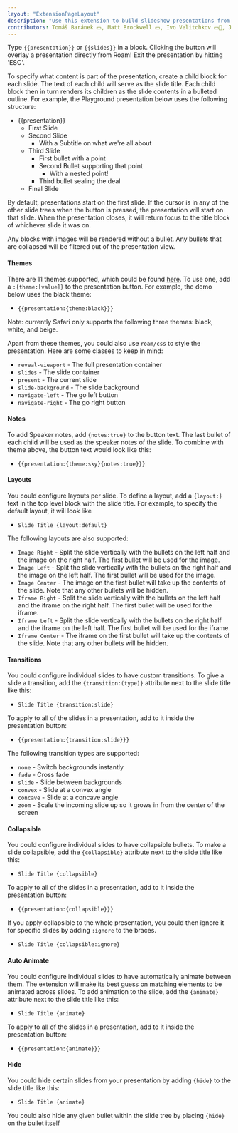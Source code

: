 ```yaml
---
layout: "ExtensionPageLayout"
description: "Use this extension to build slideshow presentations from within Roam!"
contributors: Tomáš Baránek 💵, Matt Brockwell 💵, Ivo Velitchkov 💵📓, Jerry Yu 💵, Abhay Prasanna 📓🤔, Adolfo Ramírez Corona 📓
---
```


Type `{{presentation}}` or `{{slides}}` in a block. Clicking the button will overlay a presentation directly from Roam! Exit the presentation by hitting 'ESC'.

To specify what content is part of the presentation, create a child block for each slide. The text of each child will serve as the slide title. Each child block then in turn renders its children as the slide contents in a bulleted outline. For example, the Playground presentation below uses the following structure:

- {{presentation}}
    - First Slide
    - Second Slide
        - With a Subtitle on what we're all about
    - Third Slide
        - First bullet with a point
        - Second Bullet supporting that point
            - With a nested point!
        - Third bullet sealing the deal
    - Final Slide

By default, presentations start on the first slide. If the cursor is in any of the other slide trees when the button is pressed, the presentation will start on that slide. When the presentation closes, it will return focus to the title block of whichever slide it was on.

Any blocks with images will be rendered without a bullet. Any bullets that are collapsed will be filtered out of the presentation view.

#### Themes 

There are 11 themes supported, which could be found [here](https://revealjs.com/themes/). To use one, add a `:{theme:[value]}` to the presentation button. For example, the demo below uses the black theme:

- `{{presentation:{theme:black}}}`

Note: currently Safari only supports the following three themes: black, white, and beige.

Apart from these themes, you could also use `roam/css` to style the presentation. Here are some classes to keep in mind:
- `reveal-viewport` - The full presentation container
- `slides` - The slide container
- `present` - The current slide
- `slide-background` - The slide background
- `navigate-left` - The go left button
- `navigate-right` - The go right button

#### Notes

To add Speaker notes, add `{notes:true}` to the button text. The last bullet of each child will be used as the speaker notes of the slide. To combine with theme above, the button text would look like this:

- `{{presentation:{theme:sky}{notes:true}}}`

#### Layouts

You could configure layouts per slide. To define a layout, add a `{layout:}` text in the top level block with the slide title. For example, to specify the default layout, it will look like

- `Slide Title {layout:default}`

The following layouts are also supported:

- `Image Right` - Split the slide vertically with the bullets on the left half and the image on the right half. The first bullet will be used for the image.
- `Image Left` - Split the slide vertically with the bullets on the right half and the image on the left half. The first bullet will be used for the image.
- `Image Center` - The image on the first bullet will take up the contents of the slide. Note that any other bullets will be hidden.
- `Iframe Right` - Split the slide vertically with the bullets on the left half and the iframe on the right half. The first bullet will be used for the iframe.
- `Iframe Left` - Split the slide vertically with the bullets on the right half and the iframe on the left half. The first bullet will be used for the iframe.
- `Iframe Center` - The iframe on the first bullet will take up the contents of the slide. Note that any other bullets will be hidden.

#### Transitions

You could configure individual slides to have custom transitions. To give a slide a transition, add the `{transition:(type)}` attribute next to the slide title like this:

- `Slide Title {transition:slide}`

To apply to all of the slides in a presentation, add to it inside the presentation button:

- `{{presentation:{transition:slide}}}`

The following transition types are supported:

- `none` - Switch backgrounds instantly
- `fade` - Cross fade
- `slide` - Slide between backgrounds
- `convex` - Slide at a convex angle
- `concave` - Slide at a concave angle
- `zoom` - Scale the incoming slide up so it grows in from the center of the screen

#### Collapsible

You could configure individual slides to have collapsible bullets. To make a slide collapsible, add the `{collapsible}` attribute next to the slide title like this:

- `Slide Title {collapsible}`

To apply to all of the slides in a presentation, add to it inside the presentation button:

- `{{presentation:{collapsible}}}`

If you apply collapsible to the whole presentation, you could then ignore it for specific slides by adding `:ignore` to the braces.

- `Slide Title {collapsible:ignore}`

#### Auto Animate

You could configure individual slides to have automatically animate between them. The extension will make its best guess on matching elements to be animated across slides. To add animation to the slide, add the `{animate}` attribute next to the slide title like this:

- `Slide Title {animate}`

To apply to all of the slides in a presentation, add to it inside the presentation button:

- `{{presentation:{animate}}}`

#### Hide

You could hide certain slides from your presentation by adding `{hide}` to the slide title like this:

- `Slide Title {animate}`

You could also hide any given bullet within the slide tree by placing `{hide}` on the bullet itself
